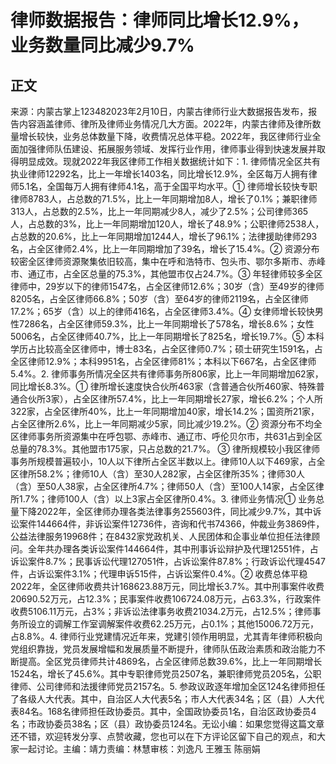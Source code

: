 # 律师数据报告：律师同比增长12.9%，业务数量同比减少9.7%
## 正文
来源：内蒙古掌上123482023年2月10日，内蒙古律师行业大数据报告发布，报告内容涵盖律师、律所及律师业务情况几大方面。2022年，内蒙古律师及律所数量增长较快，业务总体数量下降，收费情况总体平稳。2022年，我区律师行业全面加强律师队伍建设、拓展服务领域、发挥行业作用，律师事业得到快速发展并取得明显成效。现就2022年我区律师工作相关数据统计如下：1. 律师情况全区共有执业律师12292名，比上一年增长1403名，同比增长12.9%，全区每万人拥有律师5.1名，全国每万人拥有律师4.1名，高于全国平均水平。① 律师增长较快专职律师8783人，占总数的71.5%，比上一年同期增加8人，增长了0.1%；兼职律师313人，占总数的2.5%，比上一年同期减少8人，减少了2.5%；公司律师365人，占总数的3%，比上一年同期增加120人，增长了48.9%；公职律师2538人，占总数的20.6%，比上一年同期增加1244人，增长了96.1%；法律援助律师293名，占全区律师2.4%，比上一年同期增加了39名，增长了15.4%。② 资源分布较密全区律师资源聚集依旧较高，集中在呼和浩特市、包头市、鄂尔多斯市、赤峰市、通辽市，占全区总量的75.3%，其他盟市仅占24.7%。③ 年轻律师较多全区律师中，29岁以下的律师1547名，占全区律师12.6%；30岁（含）至49岁的律师8205名，占全区律师66.8%；50岁（含）至64岁的律师2119名，占全区律师17.2%；65岁（含）以上的律师416名，占全区律师3.4%。④ 女律师增长较快男性7286名，占全区律师59.3%，比上一年同期增长了578名，增长8.6%；女性5006名，占全区律师40.7%，比上一年同期增长了825名，增长19.7%。⑤ 本科学历占比较高全区律师中，博士83名，占全区律师0.7%；硕士研究生1591名，占全区律师12.9%；本科9951名，占全区律师81%；本科以下667名，占全区律师5.4%。2. 律师事务所情况全区共有律师事务所806家，比上一年同期增加62家，同比增长8.3%。① 律所增长速度快合伙所463家（含普通合伙所460家、特殊普通合伙所3家），占全区律所57.4%，比上一年同期增长27家，增长6.2%；个人所322家，占全区律所40%，比上一年同期增加40家，增长14.2%；国资所21家，占全区律所2.6%，比上一年同期减少5家，同比减少19.2%。② 资源分布不均全区律师事务所资源集中在呼包鄂、赤峰市、通辽市、呼伦贝尔市，共631占到全区总量的78.3%。其他盟市175家，只占总数的21.7%。 ③ 律所规模较小我区律师事务所规模普遍较小，10人以下律所占全区半数以上。律师10人以下469家，占全区律所58.2%；律师10人（含）至30人282家，占全区律所35%；律师30人（含）至50人38家，占全区律所4.7%；律师50人（含）至100人14家，占全区律所1.7%；律师100人（含）以上3家占全区律所0.4%。3. 律师业务情况① 业务总量下降2022年，全区律师办理各类法律事务255603件，同比减少9.7%，其中诉讼案件144664件，非诉讼案件12736件，咨询和代书74366，仲裁业务3869件，公益法律服务19968件；在8432家党政机关、人民团体和企事业单位担任法律顾问。全年共办理各类诉讼案件144664件，其中刑事诉讼辩护及代理12551件，占诉讼案件8.7%；民事诉讼代理127051件，占诉讼案件87.8%；行政诉讼代理4547件，占诉讼案件3.1%；代理申诉515件，占诉讼案件0.4%。② 收费总体平稳2022年，全区律师收费共计168623.88万元，同比增长3.7%。其中刑事案件收费20690.52万元，占12.3%；民事案件收费106724.08万元，占63.3%，行政案件收费5106.11万元，占3%；非诉讼法律事务收费21034.2万元，占12.5%；律师事务所设立的调解工作室调解案件收费62.25万元，占0.1%；其他15006.72万元，占8.8%。4. 律师行业党建情况近年来，党建引领作用明显，尤其青年律师积极向党组织靠拢，党员发展增幅和发展质量不断提升，律师队伍政治素质和政治能力不断提高。全区党员律师共计4869名，占全区律师总数39.6%，比上一年同期增长1524名，增长了45.6%。其中专职律师党员2507名，兼职律师党员205名，公职律师、公司律师和法援律师党员2157名。5. 参政议政逐年增加全区124名律师担任了各级人大代表。其中，自治区人大代表5名；市人大代表34名；区（县）人大代表84名。168名律师担任政协委员。其中，全国政协委员1名，自治区政协委员4名；市政协委员38名；区（县）政协委员124名。无讼小编：如果您觉得这篇文章还不错，欢迎转发分享、点赞收藏，您也可以在下方评论区留下自己的观点，和大家一起讨论。主编：靖力责编：林慧审核：刘逸凡 王雅玉 陈丽娟 